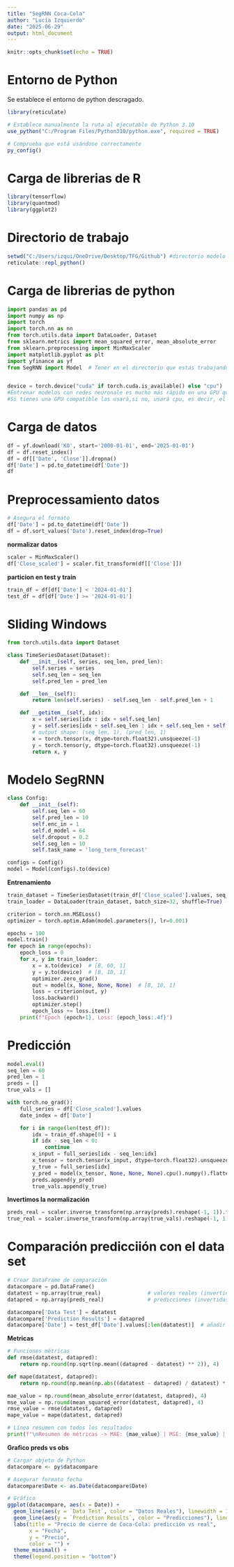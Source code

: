 ---
title: "SegRNN Coca-Cola"
author: "Lucía Izquierdo"
date: "2025-06-29"
output: html_document
---

```{r setup, include=FALSE}
knitr::opts_chunk$set(echo = TRUE)
```

# Entorno de Python

Se establece el entorno de python descragado.

```{r}
library(reticulate)

# Establece manualmente la ruta al ejecutable de Python 3.10
use_python("C:/Program Files/Python310/python.exe", required = TRUE)

# Comprueba que está usándose correctamente
py_config()
```

# Carga de librerias de R

```{r}
library(tensorflow)
library(quantmod)
library(ggplot2)
```

# Directorio de trabajo 

```{r}
setwd("C:/Users/izqui/OneDrive/Desktop/TFG/Github") #directorio modelo
reticulate::repl_python()
```

# Carga de librerias de python

```{python}
import pandas as pd
import numpy as np
import torch
import torch.nn as nn
from torch.utils.data import DataLoader, Dataset
from sklearn.metrics import mean_squared_error, mean_absolute_error
from sklearn.preprocessing import MinMaxScaler
import matplotlib.pyplot as plt
import yfinance as yf  
from SegRNN import Model  # Tener en el directorio que estas trabajando el modelo SegRNN.py


device = torch.device("cuda" if torch.cuda.is_available() else "cpu")
#Entrenar modelos con redes neuronale es mucho más rápido en una GPU que en CPU. Por eso PyTorch permite mover los datos y modelos a ese dispositivo.
#Si tienes una GPU compatible las usará,si no, usará cpu, es decir, el procesador normal.
```

# Carga de datos 

```{python}
df = yf.download('KO', start='2000-01-01', end='2025-01-01')
df = df.reset_index()
df = df[['Date', 'Close']].dropna()
df['Date'] = pd.to_datetime(df['Date'])
df
```


# Preprocessamiento datos

```{python}
# Asegura el formato
df['Date'] = pd.to_datetime(df['Date'])
df = df.sort_values('Date').reset_index(drop=True)
```

**normalizar datos**

```{python}
scaler = MinMaxScaler()
df['Close_scaled'] = scaler.fit_transform(df[['Close']])
```

**particion en test y train**

```{python}
train_df = df[df['Date'] < '2024-01-01']
test_df = df[df['Date'] >= '2024-01-01']
```


# Sliding Windows 

```{python}
from torch.utils.data import Dataset

class TimeSeriesDataset(Dataset):
    def __init__(self, series, seq_len, pred_len):
        self.series = series
        self.seq_len = seq_len
        self.pred_len = pred_len

    def __len__(self):
        return len(self.series) - self.seq_len - self.pred_len + 1

    def __getitem__(self, idx):
        x = self.series[idx : idx + self.seq_len]
        y = self.series[idx + self.seq_len : idx + self.seq_len + self.pred_len]
        # output shape: (seq_len, 1), (pred_len, 1)
        x = torch.tensor(x, dtype=torch.float32).unsqueeze(-1)
        y = torch.tensor(y, dtype=torch.float32).unsqueeze(-1)
        return x, y
```

# Modelo SegRNN

```{python}
class Config:
    def __init__(self):
        self.seq_len = 60
        self.pred_len = 10
        self.enc_in = 1
        self.d_model = 64
        self.dropout = 0.2
        self.seg_len = 10
        self.task_name = 'long_term_forecast'

configs = Config()
model = Model(configs).to(device)
```

**Entrenamiento**

```{python}
train_dataset = TimeSeriesDataset(train_df['Close_scaled'].values, seq_len=60, pred_len=10)
train_loader = DataLoader(train_dataset, batch_size=32, shuffle=True)

criterion = torch.nn.MSELoss()
optimizer = torch.optim.Adam(model.parameters(), lr=0.001)

epochs = 100
model.train()
for epoch in range(epochs):
    epoch_loss = 0
    for x, y in train_loader:
        x = x.to(device)  # [B, 60, 1]
        y = y.to(device)  # [B, 10, 1]
        optimizer.zero_grad()
        out = model(x, None, None, None)  # [B, 10, 1]
        loss = criterion(out, y)
        loss.backward()
        optimizer.step()
        epoch_loss += loss.item()
    print(f"Epoch {epoch+1}, Loss: {epoch_loss:.4f}")
```


# Predicción

```{python}
model.eval()
seq_len = 60
pred_len = 1
preds = []
true_vals = []

with torch.no_grad():
    full_series = df['Close_scaled'].values
    date_index = df['Date']

    for i in range(len(test_df)):
        idx = train_df.shape[0] + i
        if idx - seq_len < 0:
            continue
        x_input = full_series[idx - seq_len:idx]
        x_tensor = torch.tensor(x_input, dtype=torch.float32).unsqueeze(0).unsqueeze(-1).to(device)  # (1, seq_len, 1)
        y_true = full_series[idx]
        y_pred = model(x_tensor, None, None, None).cpu().numpy().flatten()[0]
        preds.append(y_pred)
        true_vals.append(y_true)

```

**Invertimos la normalización**

```{python}
preds_real = scaler.inverse_transform(np.array(preds).reshape(-1, 1)).flatten()
true_real = scaler.inverse_transform(np.array(true_vals).reshape(-1, 1)).flatten()
```


# Comparación predicciión con el data set 

```{python}
# Crear DataFrame de comparación
datacompare = pd.DataFrame()
datatest = np.array(true_real)               # valores reales (invertidos)
datapred = np.array(preds_real)              # predicciones (invertidas)

datacompare['Data Test'] = datatest
datacompare['Prediction Results'] = datapred
datacompare['Date'] = test_df['Date'].values[:len(datatest)]  # añadir fechas
```

**Metricas**

```{python}
# Funciones métricas
def rmse(datatest, datapred):
    return np.round(np.sqrt(np.mean((datapred - datatest) ** 2)), 4)

def mape(datatest, datapred): 
    return np.round(np.mean(np.abs((datatest - datapred) / datatest) * 100), 4)

mae_value = np.round(mean_absolute_error(datatest, datapred), 4)
mse_value = np.round(mean_squared_error(datatest, datapred), 4)
rmse_value = rmse(datatest, datapred)
mape_value = mape(datatest, datapred)

# Línea resumen con todos los resultados
print(f"\nResumen de métricas -> MAE: {mae_value} | MSE: {mse_value} | RMSE: {rmse_value} | MAPE: {mape_value}%")

```

**Grafico preds vs obs**

```{r}
# Cargar objeto de Python
datacompare <- py$datacompare

# Asegurar formato fecha
datacompare$Date <- as.Date(datacompare$Date)

# Gráfico
ggplot(datacompare, aes(x = Date)) +
  geom_line(aes(y = `Data Test`, color = "Datos Reales"), linewidth = 1) +
  geom_line(aes(y = `Prediction Results`, color = "Predicciones"), linewidth = 1) +
  labs(title = "Precio de cierre de Coca-Cola: predicción vs real",
       x = "Fecha",
       y = "Precio",
       color = "") +
  theme_minimal() +
  theme(legend.position = "bottom")

```